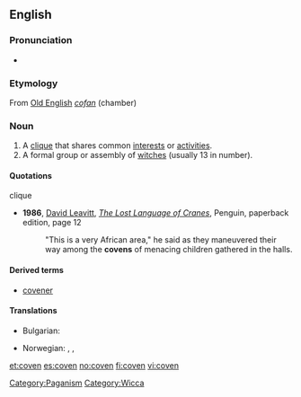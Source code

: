 {{wikipedia}}
==English==

===Pronunciation===
* {{rhymes|ʌvən}}

===Etymology===
From [[Old English]] ''[[cofan]]'' (chamber)

===Noun===
{{en-noun}}

# A [[clique]] that shares common [[interest]]s or [[activity|activities]].
# A formal group or assembly of [[witch]]es (usually 13 in number).

====Quotations====
;clique
* '''1986''', [[w:David Leavitt|David Leavitt]], ''[[w:The Lost Language of Cranes|The Lost Language of Cranes]]'', Penguin, paperback edition, page 12
*: "This is a very African area," he said as they maneuvered their way among the '''covens''' of menacing children gathered in the halls.

====Derived terms====
* [[covener]]

====Translations====
{{trans-top|a formal group or assembly of witches}}
* Bulgarian: {{t|bg|сбор на вещици|sc=Cyrl}}
{{trans-mid}}
* Norwegian: {{t-|no|hekseforsamling|c}}, {{t-|no|heksemøte|n}}, {{t-|no|heksesabbat|m}}
{{trans-bottom}}

[[Category:Paganism]]
[[Category:Wicca]]

[[et:coven]]
[[es:coven]]
[[no:coven]]
[[fi:coven]]
[[vi:coven]]